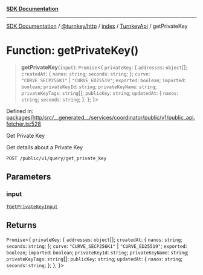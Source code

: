 [**SDK Documentation**](../../../../../../README.mdx)

***

[SDK Documentation](../../../../../../packages.mdx) / [@turnkey/http](../../../../README.mdx) / [index](../../../README.mdx) / [TurnkeyApi](../README.mdx) / getPrivateKey

# Function: getPrivateKey()

> **getPrivateKey**(`input`): `Promise`\<\{ `privateKey`: \{ `addresses`: `object`[]; `createdAt`: \{ `nanos`: `string`; `seconds`: `string`; \}; `curve`: `"CURVE_SECP256K1"` \| `"CURVE_ED25519"`; `exported`: `boolean`; `imported`: `boolean`; `privateKeyId`: `string`; `privateKeyName`: `string`; `privateKeyTags`: `string`[]; `publicKey`: `string`; `updatedAt`: \{ `nanos`: `string`; `seconds`: `string`; \}; \}; \}\>

Defined in: [packages/http/src/\_\_generated\_\_/services/coordinator/public/v1/public\_api.fetcher.ts:528](https://github.com/tkhq/sdk/blob/078f5423e923fbd1d7fd39440402d7f01d09c3d0/packages/http/src/__generated__/services/coordinator/public/v1/public_api.fetcher.ts#L528)

Get Private Key

Get details about a Private Key

`POST /public/v1/query/get_private_key`

## Parameters

### input

[`TGetPrivateKeyInput`](../type-aliases/TGetPrivateKeyInput.mdx)

## Returns

`Promise`\<\{ `privateKey`: \{ `addresses`: `object`[]; `createdAt`: \{ `nanos`: `string`; `seconds`: `string`; \}; `curve`: `"CURVE_SECP256K1"` \| `"CURVE_ED25519"`; `exported`: `boolean`; `imported`: `boolean`; `privateKeyId`: `string`; `privateKeyName`: `string`; `privateKeyTags`: `string`[]; `publicKey`: `string`; `updatedAt`: \{ `nanos`: `string`; `seconds`: `string`; \}; \}; \}\>

